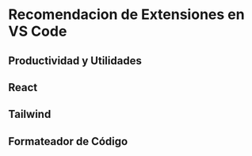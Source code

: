 # Recomendacion de Extensiones en VS Code

## Productividad y Utilidades


<Cards>
  <Card
    target="_blank"
    title="Image Preview"
    href="https://marketplace.visualstudio.com/items?itemName=kisstkondoros.vscode-gutter-preview"
  />
  <Card
    target="_blank"
    title="Auto Rename Tag"
    href="https://marketplace.visualstudio.com/items?itemName=formulahendry.auto-rename-tag"
  />
  <Card
    target="_blank"
    title="Paste JSON as Code"
    href="https://marketplace.visualstudio.com/items?itemName=quicktype.quicktype"
  />
</Cards>

## React

<Cards>
  <Card
    target="_blank"
    title="ES7+ React/Redux/React-Native snippets"
    href="https://marketplace.visualstudio.com/items?itemName=dsznajder.es7-react-js-snippets"
  />
</Cards>

## Tailwind

<Cards>
  <Card
    target="_blank"
    title="Tailwind CSS IntelliSense"
    href="https://marketplace.visualstudio.com/items?itemName=bradlc.vscode-tailwindcss"
  />
</Cards>

## Formateador de Código

<Cards>
  <Card
    target="_blank"
    title="ESLint"
    href="https://marketplace.visualstudio.com/items?itemName=dbaeumer.vscode-eslint"
  />
  <Card
    target="_blank"
    title="Prettier - Code formatter"
    href="https://marketplace.visualstudio.com/items?itemName=esbenp.prettier-vscode"
  />
  <Card
    target="_blank"
    title="EditorConfig for VS Code"
    href="https://marketplace.visualstudio.com/items?itemName=EditorConfig.EditorConfig"
  />
</Cards>
